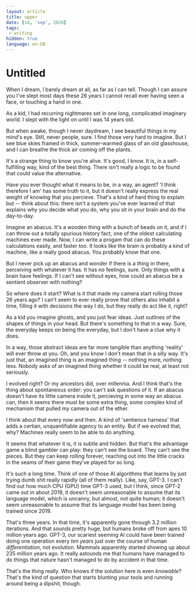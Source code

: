 ---
layout: article
title: upper
date: [14, 'sep', 2020]
tags:
 - writing
hidden: true
language: en-GB
---

# Untitled

When I dream, I barely dream at all, as far as I can tell. Though I can assure you I've slept most days these 26 years I cannot recall ever having seen a face, or touching a hand in one.

As a kid, I had recurring nightmares set in one long, complicated imaginary world. I slept with the light on until I was 14 years old.

But when awake, though I never daydream, I see beautiful things in my mind's eye. Still, never people, sure. I find those very hard to imagine. But I see blue skies framed in thick, summer-warmed glass of an old glasshouse, and I can breathe the thick air coming off the plants.

It's a strange thing to know you're alive. It's good, I know. It is, in a self-fulfilling way, kind of the best thing. There isn't really a logic to be found that could value the alternative.

Have you ever thought what it means to be, in a way, an agent? 'I think therefore I am' has some truth to it, but it doesn't really express the real weight of knowing that you percieve. That's a kind of hard thing to explain but -- think about this: there isn't a system you've ever learned of that explains why you decide what you do, why you sit in your brain and do the day-to-day.

Imagine an abacus. It's a wooden thing with a bunch of beads on it, and if I can throw out a totally spurious history fact, one of the oldest calculating machines ever made. Now, I can write a progam that can do these calculations easily, and faster too. It looks like the brain is probably a kind of machine, like a really good abacus. You probably know that one.

But I never pick up an abacus and wonder if there is a *thing* in there, perceiving with whatever it has. It has no feelings, sure. Only things with a brain have feelings. If I can't see without eyes, how could an abacus be a sentient observer with nothing?

So where does it start? What is it that made my camera start rolling those 26 years ago? I can't seem to ever really prove that others also inhabit a time, filling it with decisions the way I do, but they really do act like it, right?

As a kid you imagine ghosts, and you just fear ideas. Just outlines of the shapes of things in your head. But there's something to that in a way. Sure, the everyday keeps on being the everyday, but I don't have a clue why it does.

In a way, those abstract ideas are far more tangible than anything 'reality' will ever throw at you. Oh, and you know I don't mean that in a silly way. It's just that, an imagined thing is an imagined thing -- nothing more, nothing less. Nobody asks of an imagined thing whether it could be real, at least not seriously.

I evolved right? Or my ancestors did, over millennia. And I think that's the thing about spontaneous order: you can't ask questions of it. If an abacus doesn't have its little camera inside it, percieving in some way an abacus can, then it seems there must be some extra thing, some complex kind of mechanism that pulled my camera out of the ether.

I think about that every now and then. A kind of 'sentience harness' that adds a certian, unquantifiable agency to an entity. But if we evolved that, why? Machines really seem to be able to do anything.

It seems that whatever it is, it is subtle and hidden. But that's the advantage game a blind gambler can play: they can't see the board. They can't see the pieces. But they can keep rolling forever, reaching out into the little cracks in the seams of their game they've played for so long.

It's such a long time. Think of one of those AI algorithms that learns by just trying dumb shit really rapidly (all of them really). Like, say, GPT-3. I can't find out how much CPU (GPU) time GPT-3 used, but I think, since GPT-2 came out in about 2019, it doesn't seem unreasonable to assume that its language model, which is uncanny, but almost, not quite human; it doesn't seem unreasonable to assume that its language model has been being trained since 2019.

That's three years. In that time, it's apparently gone through 3.2 million iterations. And that sounds pretty huge, but humans broke off from apes 10 million years ago. GPT-3, our scariest seeming AI could have been trained doing one operation every *ten years* just over the course of human *differentiation*, not evolution. Mammals apparently started showing up about 235 million years ago. It really astounds me that humans have managed to do things that nature hasn't managed to do by accident in that time.

That's the thing really. Who knows if the solution here is even *knowable*? That's the kind of question that starts blunting your tools and running around being a dipshit, though.